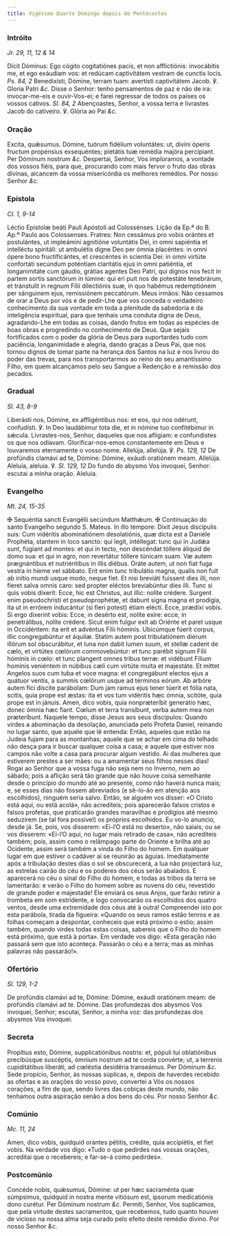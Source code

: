 ```yaml
---
title: Vigésimo Quarto Domingo depois de Pentecostes
---
```


### Intróito

_Jr. 29, 11, 12 & 14_

<div class="grid grid-cols-2 gap-5">
  <span class="text-justify">
    Dicit Dóminus: Ego cógito cogitatiónes pacis, et non afflictiónis:
    invocábitis me, et ego exáudiam vos: et redúcam captivitátem vestram de
    cunctis locis. <em>Ps. 84, 2</em> Benedixísti, Dómine, terram tuam:
    avertísti captivitátem Jacob. ℣. Gloria Patri <em>&c.</em>
  </span>
  <span class="text-justify">
    Disse o Senhor: tenho pensamentos de paz e não de ira: invocar-me-eis e
    ouvir-Vos-ei; e farei regressar de todos os países os vossos cativos.
    <em>Sl. 84, 2</em> Abençoastes, Senhor, a vossa terra e livrastes Jacob do cativeiro.
    ℣. Glória ao Pai <em>&c.</em>
  </span>
</div>

### Oração

<div class="grid grid-cols-2 gap-5">
  <span class="text-justify">
    Excita, quǽsumus. Dómine, tuórum fidélium voluntátes: ut, divíni óperis
    fructum propénsius exsequéntes; pietátis tuæ remédia majóra percípiant. Per
    Dóminum nostrum <em>&c.</em>
  </span>
  <span class="text-justify">
    Despertai, Senhor, Vos imploramos, a vontade dos vossos fiéis, para que,
    procurando com mais fervor o fruto das obras divinas, alcancem da vossa
    misericórdia os melhores remédios. Por nosso Senhor <em>&c.</em>
  </span>
</div>

### Epístola

_Cl. 1, 9-14_

<div class="grid grid-cols-2 gap-5">
  <span class="text-justify">
    Léctio Epístolæ beáti Pauli Apóstoli ad Colossénses.
  </span>
  <span class="text-justify">
    Lição da Ep.ª do B. Ap.º Paulo aos Colossenses.
  </span>
  <span class="text-justify">
    Fratres: Non cessámus pro vobis orántes et postulántes, ut impleámini
    agnitióne voluntátis Dei, in omni sapiéntia et intelléctu spiritáli: ut
    ambulétis digne Deo per ómnia placéntes: in omni ópere bono fructificántes,
    et crescéntes in scientia Dei: in omni virtúte confortáti secúndum poténtiam
    claritátis ejus in omni patiéntia, et longanimitáte cum gáudio, grátias
    agentes Deo Patri, qui dignos nos fecit in partem sortis sanctórum in
    lúmine: qui erí puit nos de potestáte tenebrárum, et tránstulit in regnum
    Fílii dilectiónis suæ, in quo habémus redemptiónem per sánguinem ejus,
    remissiónem peccatórum.
  </span>
  <span class="text-justify">
    Meus irmãos: Não cessamos de orar a Deus por vós e de pedir-Lhe que vos
    conceda o verdadeiro conhecimento da sua vontade em toda a plenitude da
    sabedoria e da inteligência espiritual, para que tenhais uma conduta digna
    de Deus, agradando-Lhe em todas as coisas, dando frutos em todas as espécies
    de boas obras e progredindo no conhecimento de Deus. Que sejais fortificados
    com o poder da glória de Deus para suportardes tudo com paciência,
    longanimidade e alegria, dando graças a Deus Pai, que nos tornou dignos de
    tomar parte na herança dos Santos na luz e nos livrou do poder das trevas,
    para nos transportarmos ao reino do seu amantíssimo Filho, em quem
    alcançámos pelo seu Sangue a Redenção e a remissão dos pecados.
  </span>
</div>

### Gradual

_Sl. 43, 8-9_

<div class="grid grid-cols-2 gap-5">
  <span class="text-justify">
    Liberásti nos, Dómine, ex affligéntibus nos: et eos, qui nos odérunt,
    confudísti. ℣. In Deo laudábimur tota die, et in nómine tuo confitébimur in
    sǽcula.
  </span>
  <span class="text-justify">
    Livrastes-nos, Senhor, daqueles que nos afligiam: e confundistes os que nos
    odiavam. Glorificar-nos-emos constantemente em Deus e louvaremos eternamente
    o vosso nome.
  </span>
  <span class="text-justify">
    Allelúja, allelúja. ℣. <em>Ps. 129, 12</em> De profúndis clamávi ad te,
    Dómine: Dómine, exáudi oratiónem meam. Allelúja.
  </span>
  <span class="text-justify">
    Aleluia, aleluia. ℣. <em>Sl. 129, 12</em> Do fundo do abysmo Vos invoquei,
    Senhor: escutai a minha oração. Aleluia.
  </span>
</div>

### Evangelho

_Mt. 24, 15-35_

<div class="grid grid-cols-2 gap-5">
  <span class="text-justify">
    <span class="text-red-500">✠</span> Sequéntia sancti Evangélii secúndum
    Matthǽum.
  </span>
  <span class="text-justify">
    <span class="text-red-500">✠</span> Continuação do santo Evangelho segundo
    S. Mateus.
  </span>
  <span class="text-justify">
    In illo témpore: Dixit Jesus discípulis suis: Cum vidéritis abominatiónem
    desolatiónis, quæ dicta est a Daniéle Prophéta, stantem in loco sancto: qui
    legit, intéllegat: tunc qui in Judǽa sunt, fúgiant ad montes: et qui in
    tecto, non descéndat tóllere áliquid de domo sua: et qui in agro, non
    revertátur tóllere túnicam suam. Væ autem prægnántibus et nutriéntibus in
    illis diébus. Oráte autem, ut non fiat fuga vestra in híeme vel sábbato.
    Erit enim tunc tribulátio magna, qualis non fuit ab inítio mundi usque modo,
    neque fiet. Et nisi breviáti fuíssent dies illi, non fíeret salva omnis
    caro: sed propter eléctos breviabúntur dies illi. Tunc si quis vobis
    díxerit: Ecce, hic est Christus, aut illic: nolíte crédere. Surgent enim
    pseudochrísti et pseudoprophétæ, et dabunt signa magna et prodígia, ita ut
    in errórem inducántur (si fíeri potest) étiam elécti. Ecce, prædíxi vobis.
    Si ergo díxerint vobis: Ecce, in desérto est, nolíte exíre: ecce, in
    penetrálibus, nolíte crédere. Sicut enim fulgur exit ab Oriénte et paret
    usque in Occidéntem: ita erit et advéntus Fílii hóminis. Ubicúmque fúerit
    corpus, illic congregabúntur et áquilæ. Statim autem post tribulatiónem
    diérum illórum sol obscurábitur, et luna non dabit lumen suum, et stellæ
    cadent de cælo, et virtútes cœlórum commovebúntur: et tunc parébit signum
    Fílii hóminis in cœlo: et tunc plangent omnes tribus terræ: et vidébunt
    Fílium hominis veniéntem in núbibus cæli cum virtúte multa et majestáte. Et
    mittet Angelos suos cum tuba et voce magna: et congregábunt electos ejus a
    quátuor ventis, a summis cœlórum usque ad términos eórum. Ab arbóre autem
    fici díscite parábolam: Dum jam ramus ejus tener túerit et fólia nata,
    scitis, quia prope est æstas: ita et vos tum vidéritis hæc ómnia, scitóte,
    quia prope est in jánuis. Amen, dico vobis, quia nonpræteríbit generátio
    hæc, donec ómnia hæc fiant. Cœlum et terra transíbunt, verba autem mea non
    præteríbunt.
  </span>
  <span class="text-justify">
    Naquele tempo, disse Jesus aos seus discípulos: Quando virdes a abominação
    da desolação, anunciada pelo Profeta Daniel, reinando no lugar santo, que
    aquele que lê entenda: Então, aqueles que estão na Judeia fujam para as
    montanhas; aquele que se achar em cima do telhado não desça para ir buscar
    qualquer coisa a casa; e aquele que estiver nos campos não volte a casa para
    procurar algum vestido. Ai das mulheres que estiverem prestes a ser mães: ou
    a amamentar seus filhos nesses dias! Rogai ao Senhor que a vossa fuga não
    seja nem no Inverno, nem ao sábado; pois a aflição será tão grande que não
    houve coisa semelhante desde o princípio do mundo até ao presente, como não
    haverá nunca mais; e, se esses dias não fossem abreviados (e sê-lo-ão em
    atenção aos escolhidos), ninguém seria salvo. Então, se alguém vos disser:
    «O Cristo está aqui, ou está acolá», não acrediteis; pois aparecerão falsos
    cristos e falsos profetas, que praticarão grandes maravilhas e prodígios até
    mesmo seduzirem (se tal fora possível) os próprios escolhidos. Eu vo-lo
    anuncio, desde já. Se, pois, vos disserem: «Ei-l’O está no deserto», não
    saiais; ou se vos disserem: «Ei-l’O aqui, no lugar mais retirado de casa»,
    não acrediteis também; pois, assim como o relâmpago parte do Oriente e
    brilha até ao Ocidente, assim será também a vinda do Filho do homem. Em
    qualquer lugar em que estiver o cadáver aí se reunirão as águias.
    Imediatamente após a tribulação destes dias o sol se obscurecerá, a lua não
    projectará luz, as estrelas cairão do céu e os poderes dos céus serão
    abalados. E aparecerá no céu o sinal do Filho do homem, e todas as tribos da
    terra se lamentarão: e verão o Filho do homem sobre as nuvens do céu,
    revestido de grande poder e majestade! Ele enviará os seus Anjos, que farão
    retinir a trombeta em som estridente, e logo convocarão os escolhidos dos
    quatro ventos, desde uma extremidade dos céus até à outra! Compreendei isto
    por esta parábola, tirada da figueira: «Quando os seus ramos estão tenros e
    as folhas começam a despontar, conheceis que está próximo o estio; assim
    também, quando virdes todas estas coisas, sabereis que o Filho do homem está
    próximo, que está à porta». Em verdade vos digo: «Esta geração não passará
    sem que isto aconteça. Passarão o céu e a terra; mas as minhas palavras não
    passarão!».
  </span>
</div>

### Ofertório

_Sl. 129, 1-2_

<div class="grid grid-cols-2 gap-5">
  <span class="text-justify">
    De profúndis clamávi ad te, Dómine: Dómine, exáudi oratiónem meam: de
    profúndis clamávi ad te. Dómine.
  </span>
  <span class="text-justify">
    Das profundezas dos abysmos Vos invoquei, Senhor; escutai, Senhor, a minha
    voz: das profundezas dos abysmos Vos invoquei.
  </span>
</div>

### Secreta

<div class="grid grid-cols-2 gap-5">
  <span class="text-justify">
    Propítius esto, Dómine, supplicatiónibus nostris: et, pópuli tui
    oblatiónibus precibúsque suscéptis, ómnium nostrum ad te corda convérte; ut,
    a terrenis cupiditátibus liberáti, ad cœléstia desidéria transeámus. Per
    Dóminum <em>&c.</em>
  </span>
  <span class="text-justify">
    Sede propício, Senhor, às nossas súplicas, e, depois de haverdes recebido as
    ofertas e as orações do vosso povo, convertei a Vós os nossos corações, a
    fim de que, sendo livres das cobiças deste mundo, não tenhamos outra
    aspiração senão a dos bens do céu. Por nosso Senhor <em>&c.</em>
  </span>
</div>

### Comúnio

_Mc. 11, 24_

<div class="grid grid-cols-2 gap-5">
  <span class="text-justify">
    Amen, dico vobis, quidquid orántes pétitis, crédite, quia accipiétis, et
    fiet vobis.
  </span>
  <span class="text-justify">
    Na verdade vos digo: «Tudo o que pedirdes nas vossas orações, acreditai que
    o recebereis; e far-se-á como pedirdes».
  </span>
</div>

### Postcomúnio

<div class="grid grid-cols-2 gap-5">
  <span class="text-justify">
    Concéde nobis, quǽsumus, Dómine: ut per hæc sacraménta quæ súmpsimus,
    quidquid in nostra mente vitiósum est, ipsorum medicatiónis dono curétur.
    Per Dóminum nostrum <em>&c.</em>
  </span>
  <span class="text-justify">
    Permiti, Senhor, Vos suplicamos, que pela virtude destes sacramentos, que
    recebemos, tudo quanto houver de vicioso na nossa alma seja curado pelo
    efeito deste remédio divino. Por nosso Senhor <em>&c.</em>
  </span>
</div>
